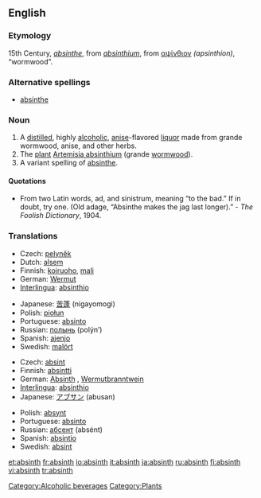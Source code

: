 {{wikipedia}}
==English==

===Etymology===
15th Century, {{F.}} ''[[absinthe#French|absinthe]]'', from {{L.}} ''[[absinthium]]'', from {{Gk.}} [[αψίνθιον]] ''(apsinthion)'', “wormwood”.

===Alternative spellings===
* [[absinthe]]

===Noun===
{{en-noun}}

# A [[distill]]ed, highly [[alcoholic]], [[anise]]-flavored [[liquor]] made from grande wormwood, anise, and other herbs.
# The [[plant]] [[absinthium|Artemisia absinthium]] (grande [[wormwood]]).
# A variant spelling of [[absinthe]].

====Quotations====
*From two Latin words, ad, and sinistrum, meaning “to the bad.”  If in doubt, try one.  (Old adage, “Absinthe makes the jag last longer).” - ''The Foolish Dictionary'', 1904.

===Translations===
{{rfc-level|Translations at L3+ (AutoFormat would have corrected level of Translations)}}
{{trans-top|absinthium or common wormwood}}
*Czech: [[pelyněk]] {{m}}
*Dutch: [[alsem]] {{m}}
*Finnish: [[koiruoho]], [[mali]]
*German: [[Wermut]] {{m}}
*[[Interlingua]]: [[absinthio]]
{{trans-mid}}
*Japanese: [[苦蓬]] (nigayomogi)
*Polish: [[piołun]] {{m}}
*Portuguese: [[absinto]] {{m}}
*Russian: [[полынь]] (polýn’) {{f}}
*Spanish: [[ajenjo]] {{m}}
*Swedish: [[malört]] {{c}}
{{trans-bottom}}

{{trans-top|A strong spirituous liqueur}}
*Czech: [[absint]] {{m}}
*Finnish: [[absintti]]
*German: [[Absinth]] {{m}}, [[Wermutbranntwein]] {{m}}
*[[Interlingua]]: [[absinthio]]
*Japanese: [[アブサン]] (abusan)
{{trans-mid}}
*Polish: [[absynt]] {{m}}
*Portuguese: [[absinto]] {{m}}
*Russian: [[абсент]] (absént) {{m}}
*Spanish: [[absintio]] {{m}}
*Swedish: [[absint]] {{c}}
{{trans-bottom}}

[[Category:Alcoholic beverages]]
[[Category:Plants]]

[[et:absinth]]
[[fr:absinth]]
[[io:absinth]]
[[it:absinth]]
[[ja:absinth]]
[[ru:absinth]]
[[fi:absinth]]
[[vi:absinth]]
[[tr:absinth]]